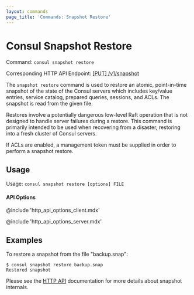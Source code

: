 ```yaml
---
layout: commands
page_title: 'Commands: Snapshot Restore'
---
```


# Consul Snapshot Restore

Command: `consul snapshot restore`

Corresponding HTTP API Endpoint: [\[PUT\] /v1/snapshot](https://www.consul.io/api-docs/snapshot#restore-snapshot)

The `snapshot restore` command is used to restore an atomic, point-in-time
snapshot of the state of the Consul servers which includes key/value entries,
service catalog, prepared queries, sessions, and ACLs. The snapshot is read
from the given file.

Restores involve a potentially dangerous low-level Raft operation that is not
designed to handle server failures during a restore. This command is primarily
intended to be used when recovering from a disaster, restoring into a fresh
cluster of Consul servers.

If ACLs are enabled, a management token must be supplied in order to perform
a snapshot restore.

## Usage

Usage: `consul snapshot restore [options] FILE`

#### API Options

@include 'http_api_options_client.mdx'

@include 'http_api_options_server.mdx'

## Examples

To restore a snapshot from the file "backup.snap":

```shell-session
$ consul snapshot restore backup.snap
Restored snapshot
```

Please see the [HTTP API](/api/snapshot) documentation for
more details about snapshot internals.
